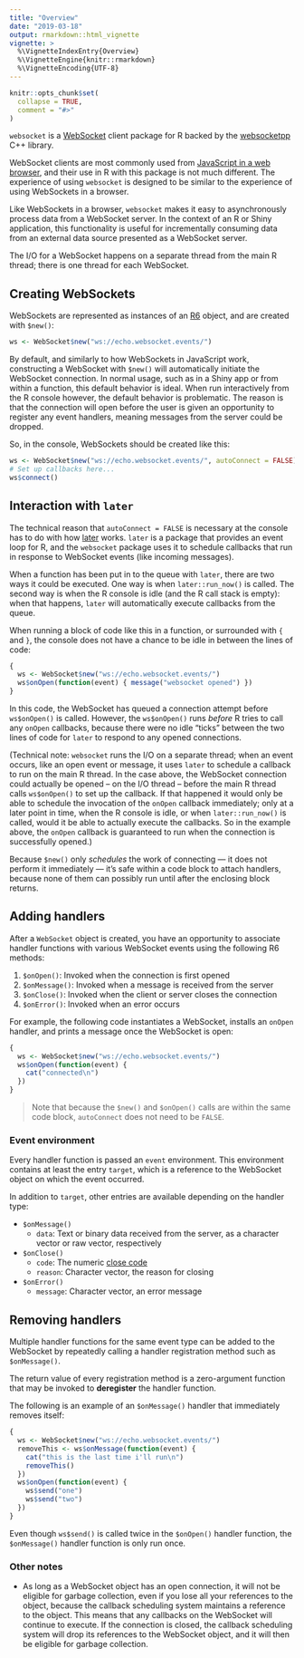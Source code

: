```yaml
---
title: "Overview"
date: "2019-03-18"
output: rmarkdown::html_vignette
vignette: >
  %\VignetteIndexEntry{Overview}
  %\VignetteEngine{knitr::rmarkdown}
  %\VignetteEncoding{UTF-8}
---
```


```r
knitr::opts_chunk$set(
  collapse = TRUE,
  comment = "#>"
)
```

`websocket` is a [WebSocket](https://en.wikipedia.org/wiki/WebSocket) client package for R backed by the [websocketpp](https://github.com/zaphoyd/websocketpp) C++ library.

WebSocket clients are most commonly used from [JavaScript in a web browser](https://developer.mozilla.org/en-US/docs/Web/API/WebSockets_API/Writing_WebSocket_client_applications), and their use in R with this package is not much different. The experience of using `websocket` is designed to be similar to the experience of using WebSockets in a browser.

Like WebSockets in a browser, `websocket` makes it easy to asynchronously process data from a WebSocket server. In the context of an R or Shiny application, this functionality is useful for incrementally consuming data from an external data source presented as a WebSocket server.

The I/O for a WebSocket happens on a separate thread from the main R thread; there is one thread for each WebSocket.

## Creating WebSockets

WebSockets are represented as instances of an [R6](https://github.com/r-lib/R6) object, and are created with `$new()`:

```r
ws <- WebSocket$new("ws://echo.websocket.events/")
```

By default, and similarly to how WebSockets in JavaScript work, constructing a WebSocket with `$new()` will automatically initiate the WebSocket connection. In normal usage, such as in a Shiny app or from within a function, this default behavior is ideal. When run interactively from the R console however, the default behavior is problematic. The reason is that the connection will open before the user is given an opportunity to register any event handlers, meaning messages from the server could be dropped.

So, in the console, WebSockets should be created like this:

```r
ws <- WebSocket$new("ws://echo.websocket.events/", autoConnect = FALSE)
# Set up callbacks here...
ws$connect()
```

## Interaction with `later`

The technical reason that `autoConnect = FALSE` is necessary at the console has to do with how [later](https://github.com/r-lib/later) works. `later` is a package that provides an event loop for R, and the `websocket` package uses it to schedule callbacks that run in response to WebSocket events (like incoming messages).

When a function has been put in to the queue with `later`, there are two ways it could be executed. One way is when `later::run_now()` is called. The second way is when the R console is idle (and the R call stack is empty): when that happens, `later` will automatically execute callbacks from the queue.

When running a block of code like this in a function, or surrounded with `{` and `}`, the console does not have a chance to be idle in between the lines of code:

```r
{
  ws <- WebSocket$new("ws://echo.websocket.events/")
  ws$onOpen(function(event) { message("websocket opened") })
}
```

In this code, the WebSocket has queued a connection attempt before `ws$onOpen()` is called. However, the `ws$onOpen()` runs _before_ R tries to call any `onOpen` callbacks, because there were no idle "ticks" between the two lines of code for `later` to respond to any opened connections.

(Technical note: `websocket` runs the I/O on a separate thread; when an event occurs, like an open event or message, it uses `later` to schedule a callback to run on the main R thread. In the case above, the WebSocket connection could actually be opened -- on the I/O thread -- before the main R thread calls `ws$onOpen()` to set up the callback. If that happened it would only be able to schedule the invocation of the `onOpen` callback immediately; only at a later point in time, when the R console is idle, or when `later::run_now()` is called, would it be able to actually execute the callbacks. So in the example above, the `onOpen` callback is guaranteed to run when the connection is successfully opened.)

Because `$new()` only *schedules* the work of connecting &mdash; it does not perform it immediately &mdash; it's safe within a code block to attach handlers, because none of them can possibly run until after the enclosing block returns.

## Adding handlers

After a `WebSocket` object is created, you have an opportunity to associate handler functions with various WebSocket events using the following R6 methods:

1. `$onOpen()`: Invoked when the connection is first opened
1. `$onMessage()`: Invoked when a message is received from the server
1. `$onClose()`: Invoked when the client or server closes the connection
1. `$onError()`: Invoked when an error occurs

For example, the following code instantiates a WebSocket, installs an `onOpen` handler, and prints a message once the WebSocket is open:

```r
{
  ws <- WebSocket$new("ws://echo.websocket.events/")
  ws$onOpen(function(event) {
    cat("connected\n")
  })
}
```

> Note that because the `$new()` and `$onOpen()` calls are within the same code block, `autoConnect` does not need to be `FALSE`.

### Event environment

Every handler function is passed an `event` environment. This environment contains at least the entry `target`, which is a reference to the WebSocket object on which the event occurred.

In addition to `target`, other entries are available depending on the handler type:

* `$onMessage()`
    * `data`: Text or binary data received from the server, as a character vector or raw vector, respectively
* `$onClose()`
    * `code`: The numeric [close code](https://developer.mozilla.org/en-US/docs/Web/API/CloseEvent)
    * `reason`: Character vector, the reason for closing
* `$onError()`
    * `message`: Character vector, an error message

## Removing handlers

Multiple handler functions for the same event type can be added to the WebSocket by repeatedly calling a handler registration method such as `$onMessage()`.

The return value of every registration method is a zero-argument function that may be invoked to **deregister** the handler function.

The following is an example of an `$onMessage()` handler that immediately removes itself:

```r
{
  ws <- WebSocket$new("ws://echo.websocket.events/")
  removeThis <- ws$onMessage(function(event) {
    cat("this is the last time i'll run\n")
    removeThis()
  })
  ws$onOpen(function(event) {
    ws$send("one")
    ws$send("two")
  })
}
```

Even though `ws$send()` is called twice in the `$onOpen()` handler function, the `$onMessage()` handler function is only run once.


### Other notes

* As long as a WebSocket object has an open connection, it will not be eligible for garbage collection, even if you lose all your references to the object, because the callback scheduling system maintains a reference to the object. This means that any callbacks on the WebSocket will continue to execute. If the connection is closed, the callback scheduling system will drop its references to the WebSocket object, and it will then be eligible for garbage collection.
